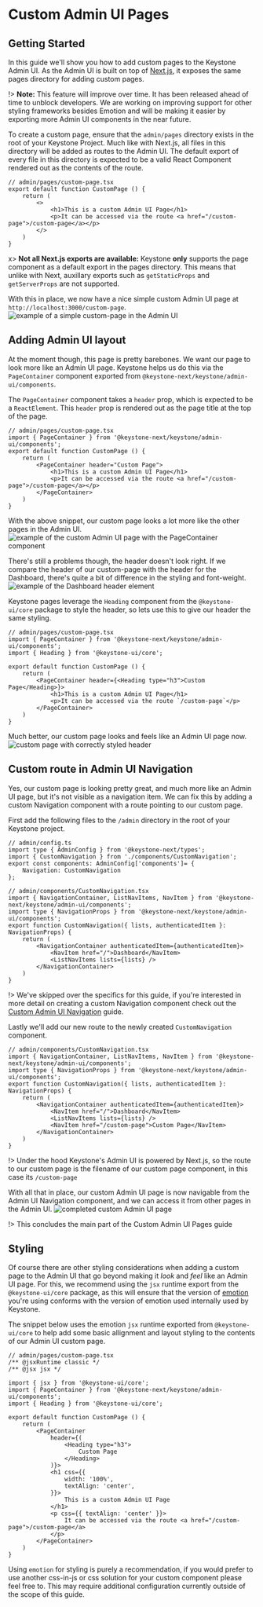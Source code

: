 
# Custom Admin UI Pages

## Getting Started

In this guide we'll show you how to add custom pages to the Keystone Admin UI.
As the Admin UI is built on top of [Next.js](https://nextjs.org/docs/basic-features/pages), it exposes the same pages directory for adding custom pages.

!> **Note:** This feature will improve over time. It has been released ahead of time to unblock developers. We are working on improving support for other styling frameworks besides Emotion and will be making it easier by exporting more Admin UI components in the near future.

To create a custom page, ensure that the `admin/pages` directory exists in the root of your Keystone Project.
Much like with Next.js, all files in this directory will be added as routes to the Admin UI.
The default export of every file in this directory is expected to be a valid React Component rendered out as the contents of the route.

```tsx
// admin/pages/custom-page.tsx
export default function CustomPage () {
    return (
        <>
            <h1>This is a custom Admin UI Page</h1>
            <p>It can be accessed via the route <a href="/custom-page">/custom-page</a></p>
        </>
    )
}
```

x> **Not all Next.js exports are available:** Keystone **only** supports the page component as a default export in the pages directory. This means that unlike with Next, auxillary exports such as `getStaticProps` and `getServerProps` are not supported.

With this in place, we now have a nice simple custom Admin UI page at `http://localhost:3000/custom-page`.
![example of a simple custom-page in the Admin UI](/assets/guides/custom-admin-ui-pages/simple-custom-page.png)

## Adding Admin UI layout

At the moment though, this page is pretty barebones. We want our page to look more like an Admin UI page.
Keystone helps us do this via the `PageContainer` component exported from `@keystone-next/keystone/admin-ui/components`.

The `PageContainer` component takes a `header` prop, which is expected to be a `ReactElement`.
This `header` prop is rendered out as the page title at the top of the page.

```tsx
// admin/pages/custom-page.tsx
import { PageContainer } from '@keystone-next/keystone/admin-ui/components';
export default function CustomPage () {
    return (
        <PageContainer header="Custom Page">
            <h1>This is a custom Admin UI Page</h1>
            <p>It can be accessed via the route <a href="/custom-page">/custom-page</a></p>
        </PageContainer>
    )
}
```

With the above snippet, our custom page looks a lot more like the other pages in the Admin UI.
![example of the custom Admin UI page with the PageContainer component](/assets/guides/custom-admin-ui-pages/custom-page-w-page-container.png)

There's still a problems though, the header doesn't look right. If we compare the header of our custom-page with the header for the Dashboard, there's quite a bit of difference in the styling and font-weight.
![example of the Dashboard header element](/assets/guides/custom-admin-ui-pages/header-prop.png)

Keystone pages leverage the `Heading` component from the `@keystone-ui/core` package to style the header, so lets use this to give our header the same styling.

```tsx
// admin/pages/custom-page.tsx
import { PageContainer } from '@keystone-next/keystone/admin-ui/components';
import { Heading } from '@keystone-ui/core';

export default function CustomPage () {
    return (
        <PageContainer header={<Heading type="h3">Custom Page</Heading>}>
            <h1>This is a custom Admin UI Page</h1>
            <p>It can be accessed via the route `/custom-page`</p>
        </PageContainer>
    )
}
```

Much better, our custom page looks and feels like an Admin UI page now.
![custom page with correctly styled header](/assets/guides/custom-admin-ui-pages/custom-page-with-styled-header.png)

## Custom route in Admin UI Navigation

Yes, our custom page is looking pretty great, and much more like an Admin UI page, but it's not visible as a navigation item.
We can fix this by adding a custom Navigation component with a route pointing to our custom page.

First add the following files to the `/admin` directory in the root of your Keystone project.

```tsx
// admin/config.ts
import type { AdminConfig } from '@keystone-next/types';
import { CustomNavigation } from './components/CustomNavigation';
export const components: AdminConfig['components']= {
    Navigation: CustomNavigation
};
```

```tsx
// admin/components/CustomNavigation.tsx
import { NavigationContainer, ListNavItems, NavItem } from '@keystone-next/keystone/admin-ui/components';
import type { NavigationProps } from '@keystone-next/keystone/admin-ui/components';
export function CustomNavigation({ lists, authenticatedItem }: NavigationProps) {
    return (
        <NavigationContainer authenticatedItem={authenticatedItem}>
            <NavItem href="/">Dashboard</NavItem>
            <ListNavItems lists={lists} />
        </NavigationContainer>
    )
}
```

!> We've skipped over the specifics for this guide, if you're interested in more detail on creating a custom Navigation component check out the [Custom Admin UI Navigation](/docs/guides/custom-admin-ui-navigation) guide.

Lastly we'll add our new route to the newly created `CustomNavigation` component.

```tsx
// admin/components/CustomNavigation.tsx
import { NavigationContainer, ListNavItems, NavItem } from '@keystone-next/keystone/admin-ui/components';
import type { NavigationProps } from '@keystone-next/keystone/admin-ui/components';
export function CustomNavigation({ lists, authenticatedItem }: NavigationProps) {
    return (
        <NavigationContainer authenticatedItem={authenticatedItem}>
            <NavItem href="/">Dashboard</NavItem>
            <ListNavItems lists={lists} />
            <NavItem href="/custom-page">Custom Page</NavItem>
        </NavigationContainer>
    )
}
```

!> Under the hood Keystone's Admin UI is powered by Next.js, so the route to our custom page is the filename of our custom page component, in this case its `/custom-page`

With all that in place, our custom Admin UI page is now navigable from the Admin UI Navigation component, and we can access it from other pages in the Admin UI.
![completed custom Admin UI page](/assets/guides/custom-admin-ui-pages/custom-page-completed.png)

!> This concludes the main part of the Custom Admin UI Pages guide

## Styling

Of course there are other styling considerations when adding a custom page to the Admin UI that go beyond making it _look_ and _feel_ like an Admin UI page.
For this, we recommend using the `jsx` runtime export from the `@keystone-ui/core` package, as this will ensure that the version of [emotion](https://emotion.sh/docs/introduction) you're using conforms with the version of emotion used internally used by Keystone.

The snippet below uses the emotion `jsx` runtime exported from `@keystone-ui/core` to help add some basic allignment and layout styling to the contents of our Admin UI custom page.

```tsx
// admin/pages/custom-page.tsx
/** @jsxRuntime classic */
/** @jsx jsx */

import { jsx } from '@keystone-ui/core';
import { PageContainer } from '@keystone-next/keystone/admin-ui/components';
import { Heading } from '@keystone-ui/core';

export default function CustomPage () {
    return (
        <PageContainer
            header={(
                <Heading type="h3">
                    Custom Page
                </Heading>
            )}>
            <h1 css={{
                width: '100%',
                textAlign: 'center',
            }}>
                This is a custom Admin UI Page
            </h1>
            <p css={{ textAlign: 'center' }}>
                It can be accessed via the route <a href="/custom-page">/custom-page</a>
            </p>
        </PageContainer>
    )
}
```

Using `emotion` for styling is purely a recommendation, if you would prefer to use another css-in-js or css solution for your custom component please feel free to. This may require additional configuration currently outside of the scope of this guide.

